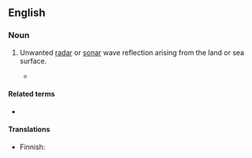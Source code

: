 ==English==

===Noun===
{{en-noun|-}}

# {{lb|en|engineering}} Unwanted [[radar]] or [[sonar]] wave reflection arising from the land or sea surface.
#* {{quote-book|en|year=2004|author=Rajeev Bansal|title=Handbook of Engineering Electromagnetics|url=http://books.google.com/books?id=-1UXxdgIK0QC|page=405|isbn=0824756282
|passage=Unwanted echoes usually occur as distributed clutter, as '''surface clutter''' (such as land and sea echoes) or as volume clutter (such as rain, chaff).}}

====Related terms====
* {{l|en|volume clutter}}

====Translations====
{{trans-top|unwanted reflection}}
* Finnish: {{t|fi|maavälke}}
{{trans-mid}}
{{trans-bottom}}